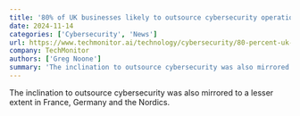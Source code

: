 ```yaml
---
title: '80% of UK businesses likely to outsource cybersecurity operations within two years'
date: 2024-11-14
categories: ['Cybersecurity', 'News']
url: https://www.techmonitor.ai/technology/cybersecurity/80-percent-uk-businesses-outsource-cybersecurity
company: TechMonitor
authors: ['Greg Noone']
summary: 'The inclination to outsource cybersecurity was also mirrored to a lesser extent in France, Germany and the Nordics.'
---
```



The inclination to outsource cybersecurity was also mirrored to a lesser
extent in France, Germany and the Nordics.

